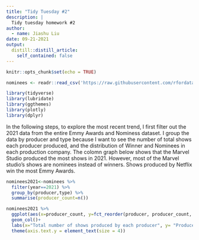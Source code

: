 ```yaml
---
title: "Tidy Tuesday #2"
description: |
  Tidy tuesday homework #2
author:
  - name: Jiashu Liu
date: 09-21-2021
output:
  distill::distill_article:
    self_contained: false
---
```


```r
knitr::opts_chunk$set(echo = TRUE)
```

```r
nominees <- readr::read_csv('https://raw.githubusercontent.com/rfordatascience/tidytuesday/master/data/2021/2021-09-21/nominees.csv')

```

```r
library(tidyverse)    
library(lubridate)
library(ggthemes) 
library(plotly)
library(dplyr)
```
In the following steps, to explore the most recent trend, I first filter out the 2021 data from the entire Emmy Awards and Nominess dataset. I group the data by producer and type because I want to see the number of total shows each producer produced, and the distribution of Winner and Nominees in each production company. The colomn graph below shows that the Marvel Studio produced the most shows in 2021. However, most of the Marvel studio's shows are nominees instead of winners. Shows produced by Netflix win the most Emmy Awards. 

```r
nominees2021<-nominees %>% 
  filter(year==2021) %>% 
  group_by(producer,type) %>% 
  summarise(producer_count=n())

nominees2021 %>% 
  ggplot(aes(x=producer_count, y=fct_reorder(producer, producer_count, sum),fill=type, )) +
  geom_col()+
  labs(x="Total number of shows produced by each producer", y= "Producer")+
  theme(axis.text.y = element_text(size = 4))
```
